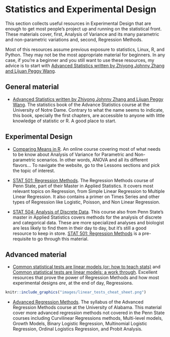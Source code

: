 # Statistics and Experimental Design

This section collects useful resources in Experimental Design that are enough to get most people's project up and running on the statistical front. These materials cover, first, Analysis of Variance and its many parametric and non-parametric variations and, second, Regression Methods.

Most of this resources assume previous exposure to statistics, Linux, R, and Python. They may not be the most appropriate material for beginners. In any case, if you're a beginner and you still want to use these resources, my advice is to start with [Advanced Statistics written by Zhiyong Johnny Zhang and Lijuan Peggy Wang](https://advstats.psychstat.org).

## General material
* [Advanced Statistics written by Zhiyong Johnny Zhang and Lijuan Peggy Wang](https://advstats.psychstat.org). The statistics book of the Advance Statistics course at the University of Notre Dame. Contrary to what the name seems to indicate, this book, specially the first chapters, are accessible to anyone with little knowledge of statistic or R. A good place to start.

## Experimental Design
* [Comparing Means in R](https://www.datanovia.com/en/classes/comparing-means-in-r/). An online course covering most of what needs to be know about Analysis of Variance for Parametric and Non-parametric scenarios. In other words, ANOVA and all its different flavors... To navigate the website, go to the Lessons sections and pick the topic of interest.

* [STAT 501: Regression Methods](https://online.stat.psu.edu/stat501/). The Regression Methods course of Penn State, part of their Master in Applied Statistics. It covers most relevant topics on Regression, from Simple Linear Regression to Multiple Linear Regression. It also contains a primer on Times Series and other types of Regression like Logistic, Poisson, and Non Linear Regression.

* [STAT 504: Analysis of Discrete Data](https://online.stat.psu.edu/stat504/). This course also from Penn State's master in Applied Statistics covers methods for the analysis of discrete and categorical data. These are more specialized analyses and biologist are less likely to find them in their day to day, but it's still a good resource to keep in store. [STAT 501: Regression Methods](https://online.stat.psu.edu/stat501/) is a pre-requisite to go through this material. 


## Advanced material 
* [Common statistical tests are linear models (or: how to teach stats)](https://lindeloev.github.io/tests-as-linear/#1_the_simplicity_underlying_common_tests) and [Common statistical tests are linear models: a work through](https://steverxd.github.io/Stat_tests/). Excellent resources that prove the power of Regression Methods and how most experimental designs *are*, at the end of day, Regressions.

```r
knitr::include_graphics("images/linear_tests_cheat_sheet.png")
```

* [Advanced Regression Methods](https://bookdown.org/chua/ber642_advanced_regression/). The syllabus of the Advanced Regression Methods course at the University of Alabama. This material cover more advanced regression methods not covered in the Penn State courses including Curvilinear Regressions methods, Multi-level models, Growth Models, Binary Logistic Regression, Multinomial Logistic Regression, Ordinal Logistics Regression, and Probit Analysis. 
